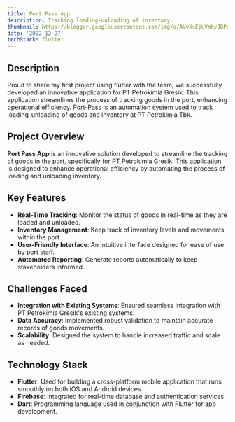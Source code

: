 ```yaml
---
title: Port Pass App
description: Tracking loading-unloading of inventory.
thumbnail: https://blogger.googleusercontent.com/img/a/AVvXsEjUVmbyJBPnasdfStJbEHLx02SIAEUWsIwOO5okreT12cvw34jBipDPg_OKiiYkIvOPXviyJIZ73cSrOt_FodLyUfsxBhqINRpZGz1Fey13bdGsnFy5p6TFQSpsuWyDwUSzy6CkFN6X0CTDLNGQAeX5Pjk6qu6AyOQsZATPgRu8Q1Dlo9qphJVeA6zWBN4
date: '2022-12-27'
techStack: flutter
---
```


## Description

Proud to share my first project using flutter with the team, we successfully developed an innovative application for PT Petrokimia Gresik. This application streamlines the process of tracking goods in the port, enhancing operational efficiency.
Port-Pass is an automation system used to track loading-unloading of goods and inventory at PT Petrokimia Tbk.


## Project Overview

**Port Pass App** is an innovative solution developed to streamline the tracking of goods in the port, specifically for PT Petrokimia Gresik. This application is designed to enhance operational efficiency by automating the process of loading and unloading inventory.

## Key Features

- **Real-Time Tracking**: Monitor the status of goods in real-time as they are loaded and unloaded.
- **Inventory Management**: Keep track of inventory levels and movements within the port.
- **User-Friendly Interface**: An intuitive interface designed for ease of use by port staff.
- **Automated Reporting**: Generate reports automatically to keep stakeholders informed.

## Challenges Faced

- **Integration with Existing Systems**: Ensured seamless integration with PT Petrokimia Gresik's existing systems.
- **Data Accuracy**: Implemented robust validation to maintain accurate records of goods movements.
- **Scalability**: Designed the system to handle increased traffic and scale as needed.

## Technology Stack

- **Flutter**: Used for building a cross-platform mobile application that runs smoothly on both iOS and Android devices.
- **Firebase**: Integrated for real-time database and authentication services.
- **Dart**: Programming language used in conjunction with Flutter for app development.
